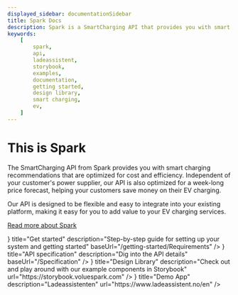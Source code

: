 ```yaml
---
displayed_sidebar: documentationSidebar
title: Spark Docs
description: Spark is a SmartCharging API that provides you with smart charging recommendations that are optimized for cost and efficiency.
keywords:
    [
        spark,
        api,
        ladeassistent,
        storybook,
        examples,
        documentation,
        getting started,
        design library,
        smart charging,
        ev,
    ]
---
```



# This is Spark

The SmartCharging API from Spark provides you with smart charging recommendations that are optimized for cost and efficiency. Independent of your customer's power supplier, our API is also optimized for a week-long price forecast, helping your customers save money on their EV charging.

Our API is designed to be flexible and easy to integrate into your existing platform, making it easy for you to add value to your EV charging services.

[Read more about Spark](https://www.volue.com/spark)

<Grid>
    <Card
        icon={<Rocket />}
        title="Get started"
        description="Step-by-step guide for setting up your system and getting started"
        baseUrl="/getting-started/Requirements"
    />
    <Card
        icon={<Network />}
        title="API specification"
        description="Dig into the API details"
        baseUrl="/Specification"
    />
    <Card
        icon={<Puzzle />}
        title="Design Library"
        description="Check out and play around with our example components in Storybook"
        url="https://storybook.voluespark.com"
    />
    <Card
        icon={<Lightning />}
        title="Demo App"
        description="Ladeassistenten"
        url="https://www.ladeassistent.no/en"
    />
</Grid>
